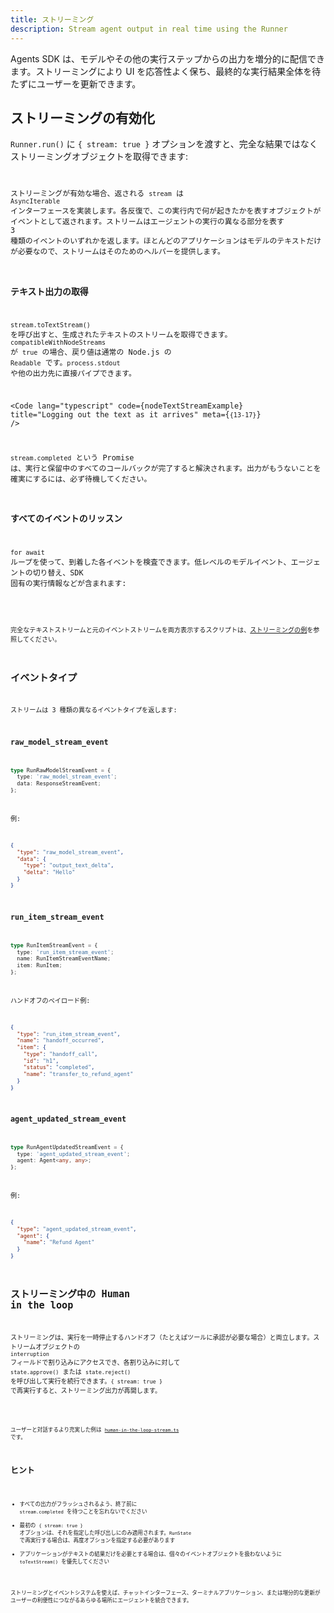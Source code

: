 ```yaml
---
title: ストリーミング
description: Stream agent output in real time using the Runner
---
```



Agents SDK は、モデルやその他の実行ステップからの出力を増分的に配信できます。ストリーミングにより UI を応答性よく保ち、最終的な実行結果全体を待たずにユーザーを更新できます。

## ストリーミングの有効化

`Runner.run()` に `{ stream: true }` オプションを渡すと、完全な結果ではなくストリーミングオブジェクトを取得できます:

<Code
  lang="typescript"
  code={basicStreamingExample}
  title="Enabling streaming"
/>

ストリーミングが有効な場合、返される `stream` は `AsyncIterable` インターフェースを実装します。各反復で、この実行内で何が起きたかを表すオブジェクトがイベントとして返されます。ストリームはエージェントの実行の異なる部分を表す 3 種類のイベントのいずれかを返します。ほとんどのアプリケーションはモデルのテキストだけが必要なので、ストリームはそのためのヘルパーを提供します。

### テキスト出力の取得

`stream.toTextStream()` を呼び出すと、生成されたテキストのストリームを取得できます。`compatibleWithNodeStreams` が `true` の場合、戻り値は通常の Node.js の `Readable` です。`process.stdout` や他の出力先に直接パイプできます。

<Code
  lang="typescript"
  code={nodeTextStreamExample}
  title="Logging out the text as it arrives"
  meta={`{13-17}`}
/>

`stream.completed` という Promise は、実行と保留中のすべてのコールバックが完了すると解決されます。出力がもうないことを確実にするには、必ず待機してください。

### すべてのイベントのリッスン

`for await` ループを使って、到着した各イベントを検査できます。低レベルのモデルイベント、エージェントの切り替え、SDK 固有の実行情報などが含まれます:

<Code
  lang="typescript"
  code={handleAllEventsExample}
  title="Listening to all events"
/>

完全なテキストストリームと元のイベントストリームを両方表示するスクリプトは、[ストリーミングの例](https://github.com/openai/openai-agents-js/tree/main/examples/agent-patterns/streamed.ts)を参照してください。

## イベントタイプ

ストリームは 3 種類の異なるイベントタイプを返します:

### raw_model_stream_event

```ts
type RunRawModelStreamEvent = {
  type: 'raw_model_stream_event';
  data: ResponseStreamEvent;
};
```

例:

```json
{
  "type": "raw_model_stream_event",
  "data": {
    "type": "output_text_delta",
    "delta": "Hello"
  }
}
```

### run_item_stream_event

```ts
type RunItemStreamEvent = {
  type: 'run_item_stream_event';
  name: RunItemStreamEventName;
  item: RunItem;
};
```

ハンドオフのペイロード例:

```json
{
  "type": "run_item_stream_event",
  "name": "handoff_occurred",
  "item": {
    "type": "handoff_call",
    "id": "h1",
    "status": "completed",
    "name": "transfer_to_refund_agent"
  }
}
```

### agent_updated_stream_event

```ts
type RunAgentUpdatedStreamEvent = {
  type: 'agent_updated_stream_event';
  agent: Agent<any, any>;
};
```

例:

```json
{
  "type": "agent_updated_stream_event",
  "agent": {
    "name": "Refund Agent"
  }
}
```

## ストリーミング中の Human in the loop

ストリーミングは、実行を一時停止するハンドオフ（たとえばツールに承認が必要な場合）と両立します。ストリームオブジェクトの `interruption` フィールドで割り込みにアクセスでき、各割り込みに対して `state.approve()` または `state.reject()` を呼び出して実行を続行できます。`{ stream: true }` で再実行すると、ストリーミング出力が再開します。

<Code
  lang="typescript"
  code={streamedHITLExample}
  title="Handling human approval while streaming"
/>

ユーザーと対話するより充実した例は
[`human-in-the-loop-stream.ts`](https://github.com/openai/openai-agents-js/tree/main/examples/agent-patterns/human-in-the-loop-stream.ts)
です。

## ヒント

- すべての出力がフラッシュされるよう、終了前に `stream.completed` を待つことを忘れないでください
- 最初の `{ stream: true }` オプションは、それを指定した呼び出しにのみ適用されます。`RunState` で再実行する場合は、再度オプションを指定する必要があります
- アプリケーションがテキストの結果だけを必要とする場合は、個々のイベントオブジェクトを扱わないように `toTextStream()` を優先してください

ストリーミングとイベントシステムを使えば、チャットインターフェース、ターミナルアプリケーション、または増分的な更新がユーザーの利便性につながるあらゆる場所にエージェントを統合できます。
